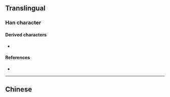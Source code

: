 {{also|臨}}
{{character info}}
==Translingual==

===Han character===
{{Han char|rn=2|rad=丨|as=08|sn=9|four=2806|canj=LLOA|ids=⿲丨丨⿱⿱𠂉丶𫩏,⿸𰀢𫩏}}

====Derived characters====
* {{l|mul|[[𪲹]]}}

====References====
* {{Han ref|kx=0080.071|hdz=10030.050|uh=4E34|ud=20020}}

----

==Chinese==
{{zh-see|臨}}